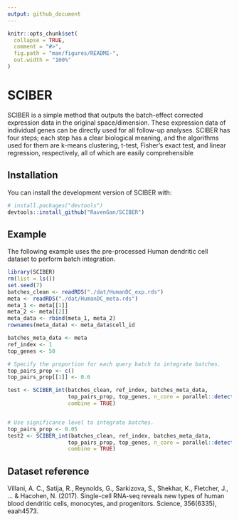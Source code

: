 ```yaml
---
output: github_document
---
```


<!-- README.md is generated from README.Rmd. Please edit that file -->

```r
knitr::opts_chunk$set(
  collapse = TRUE,
  comment = "#>",
  fig.path = "man/figures/README-",
  out.width = "100%"
)
```

# SCIBER

<!-- badges: start -->
<!-- badges: end -->

SCIBER is a simple method that outputs the batch-effect corrected expression data in the original space/dimension. These expression data of individual genes can be directly used for all follow-up analyses. SCIBER has four steps; each step has a clear biological meaning, and the algorithms used for them are k-means clustering, t-test, Fisher’s exact test, and linear regression, respectively, all of which are easily comprehensible

## Installation

You can install the development version of SCIBER with:

``` r
# install.packages("devtools")
devtools::install_github("RavenGan/SCIBER")
```

## Example
The following example uses the pre-processed Human dendritic cell dataset to perform batch integration. 

```r
library(SCIBER)
rm(list = ls())
set.seed(7)
batches_clean <- readRDS("./dat/HumanDC_exp.rds")
meta <- readRDS("./dat/HumanDC_meta.rds")
meta_1 <- meta[[1]]
meta_2 <- meta[[2]]
meta_data <- rbind(meta_1, meta_2)
rownames(meta_data) <- meta_data$cell_id

batches_meta_data <- meta
ref_index <- 1
top_genes <- 50

# Specify the proportion for each query batch to integrate batches.
top_pairs_prop <- c()
top_pairs_prop[[1]] <- 0.6

test <- SCIBER_int(batches_clean, ref_index, batches_meta_data,
                   top_pairs_prop, top_genes, n_core = parallel::detectCores(),
                   combine = TRUE)


# Use significance level to integrate batches.
top_pairs_prop <- 0.05
test2 <- SCIBER_int(batches_clean, ref_index, batches_meta_data,
                   top_pairs_prop, top_genes, n_core = parallel::detectCores(),
                   combine = TRUE)
```

## Dataset reference
Villani, A. C., Satija, R., Reynolds, G., Sarkizova, S., Shekhar, K., Fletcher, J., ... & Hacohen, N. (2017). Single-cell RNA-seq reveals new types of human blood dendritic cells, monocytes, and progenitors. Science, 356(6335), eaah4573.

<!-- What is special about using `README.Rmd` instead of just `README.md`? You can include R chunks like so: -->

<!-- ```{r cars} -->
<!-- summary(cars) -->
<!-- ``` -->

<!-- You'll still need to render `README.Rmd` regularly, to keep `README.md` up-to-date. `devtools::build_readme()` is handy for this. You could also use GitHub Actions to re-render `README.Rmd` every time you push. An example workflow can be found here: <https://github.com/r-lib/actions/tree/v1/examples>. -->

<!-- You can also embed plots, for example: -->

<!-- ```{r pressure, echo = FALSE} -->
<!-- plot(pressure) -->
<!-- ``` -->

<!-- In that case, don't forget to commit and push the resulting figure files, so they display on GitHub and CRAN. -->
